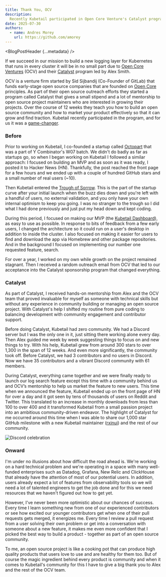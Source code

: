 ```yaml
---
title: Thank You, OCV
description:
  Recently Kubetail participated in Open Core Venture's Catalyst program and we just wanted to say thank you for the opportunity. It was an amazing program that helped turn Kubetail from a small passion project into an ambitious community-driven endeavor.
date: 2025-07-30
authors:
  - name: Andres Morey
    url: https://github.com/amorey
---
```




<BlogPostHeader {...metadata} />

If we succeed in our mission to build a new logging layer for Kubernetes that runs in every cluster it will be in no small part due to [Open Core Ventures](https://www.opencoreventures.com/) (OCV) and their [Catalyst](https://www.opencoreventures.com/blog/announcing-the-ocv-open-source-project-sponsorship-program) program led by Alex Smith.

OCV is a venture firm started by Sid Sijbandij (Co-Founder of GitLab) that funds early-stage open source companies that are founded on [Open Core](https://www.opencoreventures.com/open-core) principles. As part of their open source outreach efforts they started a program called Catalyst that gives a small stipend and a lot of mentorship to open source project maintainers who are interested in growing their projects. Over the course of 12 weeks they teach you how to build an open source community and how to market your product effectively so that it can grow and find traction. Kubetail recently participated in the program, and for us it was a [game-changer](https://www.opencoreventures.com/blog/creator-of-kubetail-and-yc-alum-open-source-is-having-its-internet-moment).

### Before

Prior to working on Kubetail, I co-founded a startup called [Octopart](https://octopart.com) that was a part of Y Combinator's W07 batch. We didn't do badly as far as startups go, so when I began working on Kubetail I followed a similar approach: I focused on building an MVP and as soon as it was ready, I posted it to Hacker News (HN). Thankfully, the post reached the front page for a few hours and we ended up with a couple of hundred GitHub stars and a small number of real users (~10).

Then Kubetail entered the [Trough of Sorrow](https://x.com/paulg/status/1316661104911806465). This is the part of the startup curve after your initial launch when the buzz dies down and you're left with a handful of users, no external validation, and you only have your own internal optimism to keep you going. I was no stranger to the trough so I did what I had done previously and just put my head down and kept coding.

During this period, I focused on making our MVP (the [Kubetail Dashboard](https://github.com/kubetail-org/kubetail/tree/d095230347832643152df5d38dc5de3f3741ebe3)), as easy to use as possible. In response to bits of feedback from a few early users, I changed the architecture so it could run on a user's desktop in addition to inside the cluster. I also focused on making it easier for users to find and download the app via Homebrew and other package repositories. And in the background I focused on implementing our number one requested feature, search.

For over a year, I worked on my own while growth on the project remained stagnant. Then I received a random outreach email from OCV that led to our acceptance into the Catalyst sponsorship program that changed everything. 

### Catalyst

As part of Catalyst, I received hands-on mentorship from Alex and the OCV team that proved invaluable for myself as someone with technical skills but without any experience in community building or managing an open source project. With Catalyst's help I shifted my routine from pure coding to balancing development with community engagement and contributor support.

Before doing Catalyst, Kubetail had zero community. We had a Discord server but I was the only one in it, just sitting there working alone every day. Then Alex guided me week by week suggesting things to focus on and new things to try. With his help, Kubetail grew from around 300 stars to over 1,300 in the span of 12 weeks. And even more significantly, the community took off. Before Catalyst, we had 3 contributors and no users in Discord. Now we have 35 contributors and a vibrant Discord community with 61 members.

During Catalyst, everything came together and we were finally ready to launch our log search feature except this time with a community behind us and OCV’s mentorship to help us market the feature to new users. This time when we announced the feature, Kubetail ended up on the front page of HN for over a day and it got seen by tens of thousands of users on Reddit and Twitter. This translated to an increase in monthly downloads from less than 100 to over 400 and it transformed Kubetail from a small passion project into an ambitious community-driven endeavor. The highlight of Catalyst for me occurred around this time when I was able to share our 1,000 star GitHub milestone with a new Kubetail maintainer ([rxinui](https://github.com/rxinui)) and the rest of our community.

<Image
  className="w-full sm:w-[70%] mt-[24px] block mx-auto"
  src={celebrationImg}
  alt="Discord celebration"
/>

### Onward

I'm under no illusions about how difficult the road ahead is. We're working on a hard technical problem and we're operating in a space with many well-funded enterprises such as Datadog, Grafana, New Relic and ClickHouse that already have the attention of most of our potential users. In addition, users already expect a lot of features from observability tools so we will need a lot of talented engineers to get the job done and for this we need resources that we haven't figured out how to get yet. 

However, I've never been more optimistic about our chances of success. Every time I learn something new from one of our experienced contributors or see how excited our younger contributors get when one of their pull requests gets merged, it energizes me. Every time I review a pull request from a user solving their own problem or get into a conversation with someone about a new feature, it makes me even more confident that I picked the best way to build a product - together as part of an open source community.

To me, an open source project is like a cooking pot that can produce high quality products that users love to use and are healthy for them too. But of course the magic ingredient behind every product is community and when it comes to Kubetail's community for this I have to give a big thank you to Alex and the rest of the OCV team.
